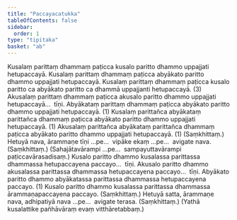 ```yaml
---
title: "Paccayacatukka"
tableOfContents: false
sidebar:
  order: 1
type: "tipitaka"
basket: "ab"
---
```



<DynamicBreadcrumb />

<Division number="51">

<Paragraph number="156">
Kusalaṃ parittaṃ dhammaṃ paṭicca kusalo paritto dhammo uppajjati hetupaccayā. Kusalaṃ parittaṃ dhammaṃ paṭicca abyākato paritto dhammo uppajjati hetupaccayā. Kusalaṃ parittaṃ dhammaṃ paṭicca kusalo paritto ca abyākato paritto ca dhammā uppajjanti hetupaccayā. (3)
</Paragraph>

<Paragraph number="157">
Akusalaṃ parittaṃ dhammaṃ paṭicca akusalo paritto dhammo uppajjati hetupaccayā…  tīṇi.
</Paragraph>

<Paragraph number="158">
Abyākataṃ parittaṃ dhammaṃ paṭicca abyākato paritto dhammo uppajjati hetupaccayā. (1)
</Paragraph>

<Paragraph number="159">
Kusalaṃ parittañca abyākataṃ parittañca dhammaṃ paṭicca abyākato paritto dhammo uppajjati hetupaccayā. (1)
</Paragraph>

<Paragraph number="160">
Akusalaṃ parittañca abyākataṃ parittañca dhammaṃ paṭicca abyākato paritto dhammo uppajjati hetupaccayā. (1) (Saṃkhittaṃ.)
</Paragraph>

<Paragraph number="161">
Hetuyā nava, ārammaṇe tīṇi …pe…  vipāke ekaṃ …pe…  avigate nava. (Saṃkhittaṃ.)
</Paragraph>

<Paragraph number="162">
(Sahajātavārampi …pe…  sampayuttavārampi paṭiccavārasadisaṃ.)
</Paragraph>

</Division>
<Division number="52">

<Paragraph number="163">
Kusalo paritto dhammo kusalassa parittassa dhammassa hetupaccayena paccayo…  tīṇi.
</Paragraph>

<Paragraph number="164">
Akusalo paritto dhammo akusalassa parittassa dhammassa hetupaccayena paccayo…  tīṇi.
</Paragraph>

<Paragraph number="165">
Abyākato paritto dhammo abyākatassa parittassa dhammassa hetupaccayena paccayo. (1)
</Paragraph>

<Paragraph number="166">
Kusalo paritto dhammo kusalassa parittassa dhammassa ārammaṇapaccayena paccayo. (Saṃkhittaṃ.)
</Paragraph>

<Paragraph number="167">
Hetuyā satta, ārammaṇe nava, adhipatiyā nava …pe…  avigate terasa. (Saṃkhittaṃ.)
</Paragraph>

<Paragraph number="168">
(Yathā kusalattike pañhāvāraṃ evaṃ vitthāretabbaṃ.)
</Paragraph>
</Division>